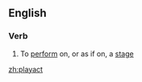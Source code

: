 ==English==

===Verb===
{{en-verb|playacts|playacting|playacted}}

# To [[perform]] on, or as if on, a [[stage]]

[[zh:playact]]